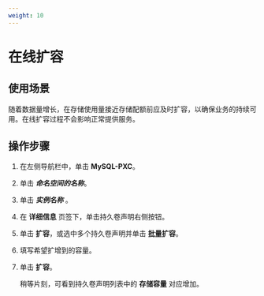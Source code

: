 ```yaml
---
weight: 10
---
```


# 在线扩容

## 使用场景
随着数据量增长，在存储使用量接近存储配额前应及时扩容，以确保业务的持续可用。在线扩容过程不会影响正常提供服务。

## 操作步骤
1. 在左侧导航栏中，单击 **MySQL-PXC**。

2. 单击 ***命名空间的名称***。

2. 单击 ***实例名称*** 。

3. 在 **详细信息** 页签下，单击持久卷声明右侧按钮。

4. 单击 **扩容**，或选中多个持久卷声明并单击 **批量扩容**。

6. 填写希望扩增到的容量。

5. 单击 **扩容**。

    稍等片刻，可看到持久卷声明列表中的 **存储容量** 对应增加。


